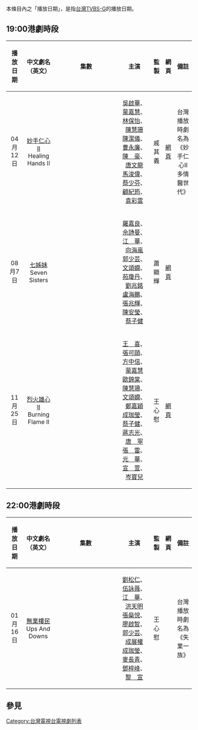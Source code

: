 本條目內之「播放日期」，是指[[台灣|台灣]][[TVBS-G|TVBS-G]]的播放日期。


== 19:00港劇時段 ==
{| border="1" cellpadding="4" cellspacing="0" style="margin: 1em 1em 1em 0; background: snow; border: 1px #AAA solid; border-collapse: collapse; font-size: 95%;"
! align=center width=10% bgcolor="gold"| 播放日期
! align=center width=18% bgcolor="gold"| 中文劇名（英文）
! align=center width=5% bgcolor="gold"| 集數
! align=center width=30% bgcolor="gold"| 主演
! align=center width=8% bgcolor="gold"| 監製
! align=center width=7% bgcolor="gold"| 網頁
! align=center width=15% bgcolor="gold"| 備註
|-
|04月12日||[[妙手仁心II|妙手仁心II]]<br/>Healing Hands II||||[[吳啟華|吳啟華]]、[[蒙嘉慧|蒙嘉慧]]、[[林保怡|林保怡]]、[[陳慧珊|陳慧珊]]<br/>[[陳潔儀_(新加坡)|陳潔儀]]、[[曹永廉|曹永廉]]、[[陳豪|陳　豪]]、[[唐文龍|唐文龍]]<br/>[[馬浚偉|馬浚偉]]、[[蔡少芬|蔡少芬]]、[[顧紀筠|顧紀筠]]、[[袁彩雲|袁彩雲]]||戚其義||[https://web.archive.org/web/20080531165034/http://tvcity.tvb.com/drama/drama2/healing2/ 網頁]||台灣播放時劇名為《妙手仁心II多情醫世代》
|-
|08月7日||[[七姊妹_(電視劇)|七姊妹]]<br/>Seven Sisters||||[[羅嘉良|羅嘉良]]、[[佘詩曼|佘詩曼]]、[[江華_(香港演員)|江　華]]、[[向海嵐|向海嵐]]<br/>[[郭少芸|郭少芸]]、[[文頌嫻|文頌嫻]]、[[苑瓊丹|苑瓊丹]]、[[劉兆銘|劉兆銘]]<br/>[[盧海鵬|盧海鵬]]、[[張兆輝|張兆輝]]、[[陳安瑩|陳安瑩]]、[[蔡子健|蔡子健]]||蕭顯輝||[https://web.archive.org/web/20081219075632/http://tvcity.tvb.com/drama/7sisters/story/index.html/ 網頁]||
|-
|11月25日||[[烈火雄心II|烈火雄心II]]<br/>Burning Flame II||||[[王喜|王　喜]]、[[張可頤|張可頤]]、[[方中信|方中信]]、[[蒙嘉慧|蒙嘉慧]]<br/>[[歐錦棠|歐錦棠]]、[[陳慧珊|陳慧珊]]、[[文頌嫻|文頌嫻]]、[[鄭嘉穎|鄭嘉穎]]<br/>[[成珈瑩|成珈瑩]]、[[蔡子健|蔡子健]]、[[蔣志光|蔣志光]]、[[唐寧|唐　寧]]<br/>[[張雷|張　雷]]、[[元華|元　華]]、[[宣萱|宣　萱]]、[[岑寶兒|岑寶兒]]||王心慰||[https://web.archive.org/web/20110804223839/http://tvcity.tvb.com/drama/burn_flame2/ 網頁]||
|}

== 22:00港劇時段 ==
{| border="1" cellpadding="4" cellspacing="0" style="margin: 1em 1em 1em 0; background: snow; border: 1px #AAA solid; border-collapse: collapse; font-size: 95%;"
! align=center width=10% bgcolor="gold"| 播放日期
! align=center width=18% bgcolor="gold"| 中文劇名（英文）
! align=center width=5% bgcolor="gold"| 集數
! align=center width=30% bgcolor="gold"| 主演
! align=center width=8% bgcolor="gold"| 監製
! align=center width=7% bgcolor="gold"| 網頁
! align=center width=15% bgcolor="gold"| 備註
|-
|01月16日||[[無業樓民|無業樓民]]<br/>Ups And Downs||||[[劉松仁|劉松仁]]、[[伍詠薇|伍詠薇]]、[[江華_(香港演員)|江　華]]、[[洪天明|洪天明]]<br/>[[張燊悅|張燊悅]]、[[廖啟智|廖啟智]]、[[郭少芸|郭少芸]]、[[成展權|成展權]]<br/>[[成珈瑩|成珈瑩]]、[[麥長青|麥長青]]、[[鄧梓峰|鄧梓峰]]、[[黎宣|黎　宣]]||王心慰||||台灣播放時劇名為《失業一族》
|}

== 參見 ==
{{聯意製作股份有限公司劇集列表索引}}

[[Category:台灣電視台電視劇列表|Category:台灣電視台電視劇列表]]